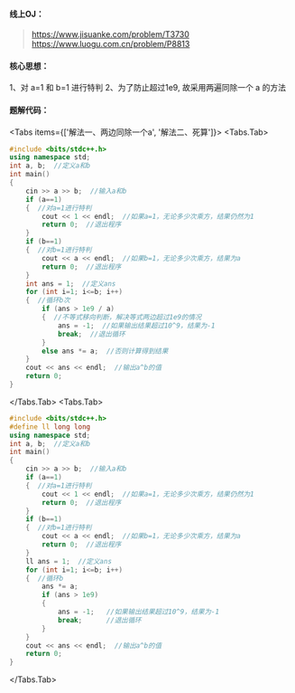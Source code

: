 #### 线上OJ：
> https://www.jisuanke.com/problem/T3730  
https://www.luogu.com.cn/problem/P8813

#### 核心思想：


<Callout type="info">
1、对 a=1 和 b=1 进行特判  
2、为了防止超过1e9, 故采用两遍同除一个 a 的方法
</Callout>

#### 题解代码：
<Tabs items={['解法一、两边同除一个a', '解法二、死算']}>
  <Tabs.Tab> 
```cpp showLineNumbers {20}
#include <bits/stdc++.h>
using namespace std;
int a, b;  //定义a和b
int main()
{
    cin >> a >> b;  //输入a和b
    if (a==1) 
	{  //对a=1进行特判
        cout << 1 << endl;  //如果a=1，无论多少次乘方，结果仍然为1
        return 0;  //退出程序
    }
    if (b==1) 
	{  //对b=1进行特判
        cout << a << endl;  //如果b=1，无论多少次乘方，结果为a
        return 0;  //退出程序
    }
    int ans = 1;  //定义ans
    for (int i=1; i<=b; i++) 
	{  //循环b次
        if (ans > 1e9 / a) 
		{  //不等式移向判断，解决等式两边超过1e9的情况
            ans = -1;  //如果输出结果超过10^9，结果为-1
            break;  //退出循环
        }
        else ans *= a;  //否则计算得到结果
    }
    cout << ans << endl;  //输出a^b的值
    return 0;
}
```
  </Tabs.Tab>
  <Tabs.Tab>
```cpp showLineNumbers filename="这道题是送分，死算也能满分"
#include <bits/stdc++.h>
#define ll long long 
using namespace std;
int a, b;  //定义a和b
int main()
{
    cin >> a >> b;  //输入a和b
    if (a==1) 
	{  //对a=1进行特判
        cout << 1 << endl;  //如果a=1，无论多少次乘方，结果仍然为1
        return 0;  //退出程序
    }
    if (b==1) 
	{  //对b=1进行特判
        cout << a << endl;  //如果b=1，无论多少次乘方，结果为a
        return 0;  //退出程序
    }
    ll ans = 1;  //定义ans
    for (int i=1; i<=b; i++) 
	{  //循环b
		ans *= a;
        if (ans > 1e9) 
		{  
            ans = -1;  	//如果输出结果超过10^9，结果为-1
            break;  	//退出循环
        }
    }
    cout << ans << endl;  //输出a^b的值
    return 0;
}
```
  </Tabs.Tab>
</Tabs>
